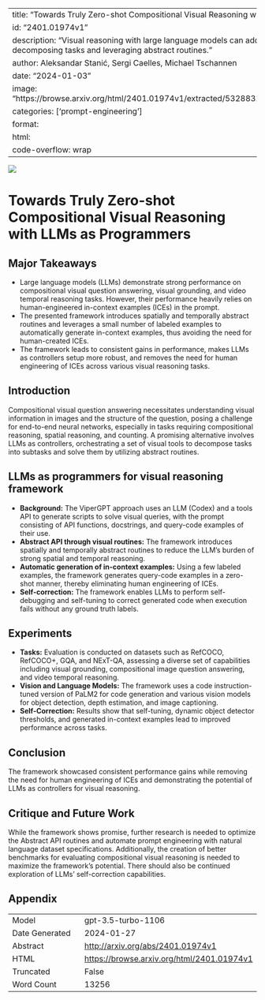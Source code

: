 
---
title: "Towards Truly Zero-shot Compositional Visual Reasoning with LLMs as Programmers"
id: "2401.01974v1"
description: "Visual reasoning with large language models can address current limitations by decomposing tasks and leveraging abstract routines."
author: Aleksandar Stanić, Sergi Caelles, Michael Tschannen
date: "2024-01-03"
image: "https://browse.arxiv.org/html/2401.01974v1/extracted/5328832/figures/refcoco_skiers_blur.png"
categories: ['prompt-engineering']
format:
  html:
    code-overflow: wrap
---

![](https://browse.arxiv.org/html/2401.01974v1/extracted/5328832/figures/refcoco_skiers_blur.png)

# Towards Truly Zero-shot Compositional Visual Reasoning with LLMs as Programmers

## Major Takeaways
- Large language models (LLMs) demonstrate strong performance on compositional visual question answering, visual grounding, and video temporal reasoning tasks. However, their performance heavily relies on human-engineered in-context examples (ICEs) in the prompt.
- The presented framework introduces spatially and temporally abstract routines and leverages a small number of labeled examples to automatically generate in-context examples, thus avoiding the need for human-created ICEs.
- The framework leads to consistent gains in performance, makes LLMs as controllers setup more robust, and removes the need for human engineering of ICEs across various visual reasoning tasks.

## Introduction
Compositional visual question answering necessitates understanding visual information in images and the structure of the question, posing a challenge for end-to-end neural networks, especially in tasks requiring compositional reasoning, spatial reasoning, and counting. A promising alternative involves LLMs as controllers, orchestrating a set of visual tools to decompose tasks into subtasks and solve them by utilizing abstract routines.

## LLMs as programmers for visual reasoning framework
- **Background:** The ViperGPT approach uses an LLM (Codex) and a tools API to generate scripts to solve visual queries, with the prompt consisting of API functions, docstrings, and query-code examples of their use.
- **Abstract API through visual routines:** The framework introduces spatially and temporally abstract routines to reduce the LLM's burden of strong spatial and temporal reasoning.
- **Automatic generation of in-context examples:** Using a few labeled examples, the framework generates query-code examples in a zero-shot manner, thereby eliminating human engineering of ICEs.
- **Self-correction:** The framework enables LLMs to perform self-debugging and self-tuning to correct generated code when execution fails without any ground truth labels.

## Experiments
- **Tasks:** Evaluation is conducted on datasets such as RefCOCO, RefCOCO+, GQA, and NExT-QA, assessing a diverse set of capabilities including visual grounding, compositional image question answering, and video temporal reasoning.
- **Vision and Language Models:** The framework uses a code instruction-tuned version of PaLM2 for code generation and various vision models for object detection, depth estimation, and image captioning.
- **Self-Correction:** Results show that self-tuning, dynamic object detector thresholds, and generated in-context examples lead to improved performance across tasks.

## Conclusion
The framework showcased consistent performance gains while removing the need for human engineering of ICEs and demonstrating the potential of LLMs as controllers for visual reasoning.

## Critique and Future Work
While the framework shows promise, further research is needed to optimize the Abstract API routines and automate prompt engineering with natural language dataset specifications. Additionally, the creation of better benchmarks for evaluating compositional visual reasoning is needed to maximize the framework's potential. There should also be continued exploration of LLMs' self-correction capabilities.


## Appendix

|          |          |
|----------|----------|
| Model     | gpt-3.5-turbo-1106       |
| Date Generated     | 2024-01-27       |
| Abstract | [http://arxiv.org/abs/2401.01974v1](http://arxiv.org/abs/2401.01974v1)        |
| HTML     | [https://browse.arxiv.org/html/2401.01974v1](https://browse.arxiv.org/html/2401.01974v1)       |
| Truncated       | False       |
| Word Count       | 13256       |